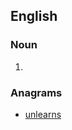 ==English==

===Noun===
{{head|en|noun plural form}}

# {{plural of|annuler|lang=en}}

===Anagrams===
* [[unlearns#English|unlearns]]